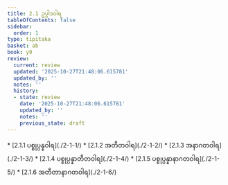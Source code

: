 ```yaml
---
title: 2.1 ဥပ္ပါဒဝါရ
tableOfContents: false
sidebar:
  order: 1
type: tipitaka
basket: ab
book: y9
review:
  current: review
  updated: '2025-10-27T21:48:06.615781'
  updated_by: ''
  notes: ''
  history:
  - state: review
    date: '2025-10-27T21:48:06.615781'
    updated_by: ''
    notes: ''
    previous_state: draft
---
```



<ReviewStatus review={frontmatter.review} showDetails={true} />

<HypothesisAnnotation frontmatter={frontmatter} />

<DynamicBreadcrumb />



<TableOfContents book="y9" section="2.1">
* [2.1.1 ပစ္စုပ္ပန္နဝါရ](./2-1-1/)
* [2.1.2 အတီတဝါရ](./2-1-2/)
* [2.1.3 အနာဂတဝါရ](./2-1-3/)
* [2.1.4 ပစ္စုပ္ပန္နာတီတဝါရ](./2-1-4/)
* [2.1.5 ပစ္စုပ္ပန္နာနာဂတဝါရ](./2-1-5/)
* [2.1.6 အတီတာနာဂတဝါရ](./2-1-6/)
</TableOfContents>